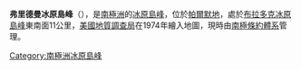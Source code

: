{{coord|70|55|S|65|30|W|source:GNIS|display=title}}

'''弗里德曼冰原島峰'''（{{lang-en|Friedmann Nunataks}}），是[[南極洲|南極洲]]的[[冰原島峰|冰原島峰]]，位於[[帕爾默地|帕爾默地]]，處於[[布拉多克冰原島峰|布拉多克冰原島峰]]東南面11公里，[[美國地質調查局|美國地質調查局]]在1974年繪入地圖，現時由[[南極條約體系|南極條約體系]]管理。

{{Antarctica-geo-stub}}
[[Category:南極洲冰原島峰|Category:南極洲冰原島峰]]